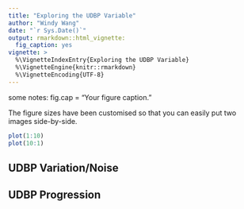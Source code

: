 ```yaml
---
title: "Exploring the UDBP Variable"
author: "Windy Wang"
date: "`r Sys.Date()`"
output: rmarkdown::html_vignette:
  fig_caption: yes
vignette: >
  %\VignetteIndexEntry{Exploring the UDBP Variable}
  %\VignetteEngine{knitr::rmarkdown}
  %\VignetteEncoding{UTF-8}
---
```

some notes:
fig.cap = "Your figure caption." 

The figure sizes have been customised so that you can easily put two images side-by-side. 
```r
plot(1:10)
plot(10:1)
```

## UDBP Variation/Noise


## UDBP Progression

